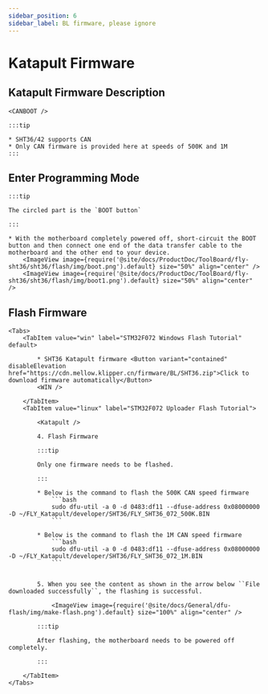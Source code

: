 ```yaml
---
sidebar_position: 6
sidebar_label: BL firmware, please ignore
---
```






# Katapult Firmware

## Katapult Firmware Description

    <CANBOOT />

    :::tip

    * SHT36/42 supports CAN
    * Only CAN firmware is provided here at speeds of 500K and 1M
    :::

## Enter Programming Mode

    :::tip

    The circled part is the `BOOT button`

    :::

    * With the motherboard completely powered off, short-circuit the BOOT button and then connect one end of the data transfer cable to the motherboard and the other end to your device.
        <ImageView image={require('@site/docs/ProductDoc/ToolBoard/fly-sht36/sht36/flash/img/boot.png').default} size="50%" align="center" />
        <ImageView image={require('@site/docs/ProductDoc/ToolBoard/fly-sht36/sht36/flash/img/boot1.png').default} size="50%" align="center" />

## Flash Firmware
    <Tabs>
        <TabItem value="win" label="STM32F072 Windows Flash Tutorial" default>

            * SHT36 Katapult firmware <Button variant="contained" disableElevation href="https://cdn.mellow.klipper.cn/firmware/BL/SHT36.zip">Click to download firmware automatically</Button>
            <WIN />
            
        </TabItem>
        <TabItem value="linux" label="STM32F072 Uploader Flash Tutorial">
            
            <Katapult />

            4. Flash Firmware

            :::tip

            Only one firmware needs to be flashed.

            :::

            * Below is the command to flash the 500K CAN speed firmware
                ```bash
                sudo dfu-util -a 0 -d 0483:df11 --dfuse-address 0x08000000 -D ~/FLY_Katapult/developer/SHT36/FLY_SHT36_072_500K.BIN
                ```
                       
            * Below is the command to flash the 1M CAN speed firmware
                ```bash
                sudo dfu-util -a 0 -d 0483:df11 --dfuse-address 0x08000000 -D ~/FLY_Katapult/developer/SHT36/FLY_SHT36_072_1M.BIN
                ```


            5. When you see the content as shown in the arrow below ``File downloaded successfully``, the flashing is successful.

                <ImageView image={require('@site/docs/General/dfu-flash/img/make-flash.png').default} size="100%" align="center" />

            :::tip

            After flashing, the motherboard needs to be powered off completely.

            :::

        </TabItem>
    </Tabs>